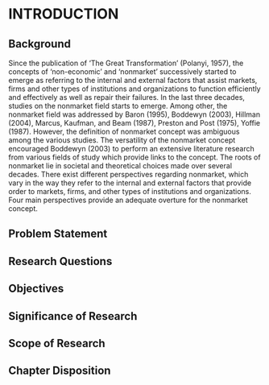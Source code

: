 # INTRODUCTION

## Background

Since the publication of ‘The Great Transformation’ (Polanyi, 1957), the concepts of ‘non-economic’ and ‘nonmarket’ successively started to emerge as referring to the internal and external factors that assist markets, firms and other types of institutions and organizations to function efficiently and effectively as well as repair their failures. In the last three decades, studies on the nonmarket field starts to emerge. Among other, the nonmarket field was addressed by Baron (1995), Boddewyn (2003), Hillman (2004), Marcus, Kaufman, and Beam (1987), Preston and Post (1975), Yoffie (1987). However, the definition of nonmarket concept was ambiguous among the various studies. The versatility of the nonmarket concept encouraged Boddewyn (2003) to perform an extensive literature research from various fields of study which provide links to the concept. The roots of nonmarket lie in societal and theoretical choices made over several decades. There exist different perspectives regarding nonmarket, which vary in the way they refer to the internal and external factors that provide order to markets, firms, and other types of institutions and organizations. Four main perspectives provide an adequate overture for the nonmarket concept.

## Problem Statement
## Research Questions
## Objectives
## Significance of Research
## Scope of Research
## Chapter Disposition